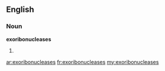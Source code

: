 ==English==

===Noun===
'''exoribonucleases'''

# {{plural of|exoribonuclease}}

[[ar:exoribonucleases]]
[[fr:exoribonucleases]]
[[my:exoribonucleases]]